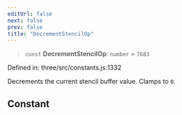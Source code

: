 ```yaml
---
editUrl: false
next: false
prev: false
title: "DecrementStencilOp"
---
```


> `const` **DecrementStencilOp**: `number` = `7683`

Defined in: three/src/constants.js:1332

Decrements the current stencil buffer value. Clamps to `0`.

## Constant
